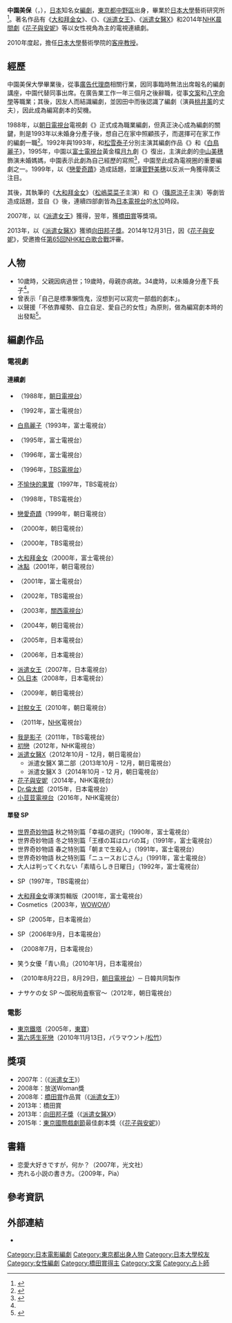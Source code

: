 {{noteTA
|G1=JP}}
{{藝人
| 姓名 = 中園美保
| 類型 = 编剧
| 圖片 = 
| 圖片尺寸 = 
| 圖片簡介 = 
| 本名 = 
| 外文名 = 中園 ミホ（なかぞの みほ）
| 外文 = ja
| 羅馬拼音 = Nakazono Miho
| 英文名 = 
| 綽號 =
| 其他藝名 = 
| 國籍 = [[日本|日本]]
| 民族 = 
| 籍貫 = 
| 出生日期 = {{birth_date_and_age|1959|7|16}}
| 出生地點 = [[日本|日本]][[東京都|東京都]][[中野區|中野區]]
| 生肖 = 
| 星座 =
| 逝世日期 =  
| 逝世地點 = 
| 職業 = 编剧
| 語言 = [[日语|日语]]
| 三圍 = 
| 血型 =
| 身高 = 
| 體重 = 
| 教育程度 = [[日本大學|日本大學]]藝術研究所
| 宗教信仰 = 
| 配偶 =  
| 音樂類型 = 
| 演奏樂器 = 
| 出身地 = 
| 出道作 = 1988年《{{link-ja|New Town臨時分局|ニュータウン仮分署}}》
| 出道日期 = {{start date and age|1988}}
| 代表作 = 1993年《[[白鳥麗子|白鳥麗子]]》<br>1995年《{{link-ja|全為了你|For You (テレビドラマ)}}》<br>2000年《[[大和拜金女|大和拜金女]]》<br>2007年《[[派遣女王|派遣女王]]》<br>2012年《[[派遣女醫X|派遣女醫X]]》
| 活躍年代 = 
| 唱片公司 = 
| 經紀公司 =
| 網站 = 
| 相關團體 = 
| 獎項 = 
| IMDb = 0620460
| 現任成員 = 
| 過往成員 = 
| 音樂專輯 = 
| 電影 = 
| 電視節目 = 
| 舞臺劇 = 
| 書籍 = 
}}
'''中園美保'''（{{lang-ja|中園 ミホ}}，{{bd|1959年|7月16日|catIdx=Nakazono Miho}}），[[日本|日本]]知名女[[編劇|編劇]]，[[東京都|東京都]][[中野區|中野區]]出身，畢業於[[日本大學|日本大學]]藝術研究所<ref>{{Cite web |url=http://www.noteweb.jp/ |title=NOTE (Agent) 中園ミホ |accessdate=2014-09-26 |archive-date=2014-12-18 |archive-url=https://web.archive.org/web/20141218034507/http://noteweb.jp/ |dead-url=no }}</ref>。著名作品有《[[大和拜金女|大和拜金女]]》、《{{link-ja|anego|anego}}》、《[[派遣女王|派遣女王]]》、《[[派遣女醫X|派遣女醫X]]》和2014年[[NHK|NHK]][[連續電視小說|晨間劇]]《[[花子與安妮|花子與安妮]]》等以女性視角為主的電視連續劇。

2010年度起，擔任[[日本大學|日本大學]]藝術學院的[[客座教授|客座教授]]。

== 經歷 ==
中園美保大學畢業後，從事[[廣告代理商|廣告代理商]]相關行業，因同事臨時無法出席報名的編劇講座，中園代替同事出席。在廣告業工作一年三個月之後辭職，從事[[文案|文案]]和[[八字命學|八字命學]]等職業；其後，因友人而結識編劇{{link-ja|田中陽造|田中陽造}}，並因田中而後認識了編劇{{link-ja|桃井章|桃井章}}（演員[[桃井薰|桃井薰]]的丈夫），因此成為編寫劇本的契機。

1988年，以[[朝日電視台|朝日電視台]]電視劇《{{link-ja|New Town臨時分局|ニュータウン仮分署}}》正式成為職業編劇，但真正決心成為編劇的關鍵，則是1993年以未婚身分產子後，想自己在家中照顧孩子，而選擇可在家工作的編劇一職<ref>{{Cite web |url=http://www.yomiuri.co.jp/entertainment/tv/20090727et06.htm |title=自分の足で立つ女を（YOMIURI ONLINE） |accessdate=2014-09-26 |archive-date=2009-08-03 |archive-url=https://web.archive.org/web/20090803032509/http://www.yomiuri.co.jp/entertainment/tv/20090727et06.htm |dead-url=no }}</ref>。1992年與1993年，{{link-ja|吉田榮作|吉田榮作}}和[[松雪泰子|松雪泰子]]分別主演其編劇作品《{{link-ja|隔世情未了|君のためにできること (テレビドラマ)}}》和《[[白鳥麗子|白鳥麗子]]》，1995年，中園以[[富士電視台|富士電視台]]黃金檔[[月九|月九]]劇《{{link-ja|全為了你|For You (テレビドラマ)}}》復出，主演此劇的[[中山美穗|中山美穗]]飾演未婚媽媽，中園表示此劇為自己經歷的寫照<ref name="nikkei">{{Cite web |url=http://woman.nikkei.co.jp/special/sp2/article.aspx?id=20080529fb000fb |title=困難と思われる出来事も、勇気をもって挑戦して（日経WOMAN） |access-date=2014-09-26 |archive-url=https://web.archive.org/web/20090425025212/http://woman.nikkei.co.jp/special/sp2/article.aspx?id=20080529fb000fb |archive-date=2009-04-25 |dead-url=yes }}</ref>，中園至此成為電視圈的重要編劇之一。1999年，以《[[戀愛奇蹟|戀愛奇蹟]]》造成話題，並讓[[菅野美穗|菅野美穗]]以反派一角獲得廣泛注目。

其後，其執筆的《[[大和拜金女|大和拜金女]]》（[[松嶋菜菜子|松嶋菜菜子]]主演）和《{{link-ja|anego|anego}}》（[[篠原涼子|篠原涼子]]主演）等劇皆造成話題，並自《{{link-ja|anego|anego}}》後，連續四部劇皆為[[日本電視台|日本電視台]]的[[日本電視台週三連續劇|水10]]時段。

2007年，以《[[派遣女王|派遣女王]]》獲得{{link-ja|放送文化基金獎|放送文化基金賞}}，翌年，獲[[橋田賞|橋田賞]]等獎項。

2013年，以《[[派遣女醫X|派遣女醫X]]》獲頒[[向田邦子獎|向田邦子獎]]。2014年12月31日，因《[[花子與安妮|花子與安妮]]》，受邀擔任[[第65回NHK紅白歌合戰|第65回NHK紅白歌合戰]]評審。

== 人物 ==
*10歲時，父親因病過世；19歲時，母親亦病故。34歲時，以未婚身分產下長子<ref name="nikkei"/>。
*曾表示「自己是標準懶惰鬼，沒想到可以寫完一部戲的劇本」。
*以聲援「不依靠權勢、自立自足、愛自己的女性」為原則，做為編寫劇本時的出發點<ref>{{Cite web |url=http://www.yomiuri.co.jp/komachi/interview/people/20090930ok07.htm |title=夢や希望を描くのがドラマの仕事（YOMIURI ONLINE） |accessdate=2014-09-26 |archive-date=2013-11-14 |archive-url=https://web.archive.org/web/20131114114941/http://www.yomiuri.co.jp/komachi/interview/people/20090930ok07.htm |dead-url=no }}</ref>。

== 編劇作品 ==
=== 電視劇 ===
==== 連續劇 ====
*{{link-ja|New Town臨時分局|ニュータウン仮分署}}（1988年，[[朝日電視台|朝日電視台]]）
*{{link-ja|隔世情未了|君のためにできること (テレビドラマ)}}（1992年，富士電視台）
*[[白鳥麗子|白鳥麗子]]（1993年，富士電視台）
*{{link-ja|全為了你|For You (テレビドラマ)}}（1995年，富士電視台）
*{{link-ja|35歲的戀愛|Age,35#テレビドラマ}}（1996年，富士電視台）
*{{link-ja|親愛的女人|Dearウーマン}}（1996年，[[TBS電視台|TBS電視台]]）
*[[不愉快的果實|不愉快的果實]]（1997年，TBS電視台）
*{{link-ja|Love and Eros|ラブとエロス}}（1998年，TBS電視台）
*[[戀愛奇蹟|戀愛奇蹟]]（1999年，朝日電視台）
*{{link-ja|戀愛中毒|恋愛中毒}}（2000年，朝日電視台）
*{{link-ja|20歲的結婚|20歳の結婚}}（2000年，TBS電視台）
*[[大和拜金女|大和拜金女]]（2000年，富士電視台）
*[[冰點_(電視劇)|冰點]]（2001年，朝日電視台）
*{{link-ja|愛上大明星|スタアの恋}}（2001年，富士電視台）
*{{link-ja|讓我來拯救地球|ぼくが地球を救う}}（2002年，TBS電視台）
*{{link-ja|戀愛中姊妹|ハコイリムスメ!}}（2003年，[[關西電視台|關西電視台]]）
*{{link-ja|小南的迷你情人|南くんの恋人}}（2004年，朝日電視台）　
*{{link-ja|anego|anego}}（2005年，日本電視台）
*{{link-ja|戀上芭蕾|プリマダム}}（2006年，日本電視台）
*[[派遣女王|派遣女王]]（2007年，日本電視台）
*[[OL日本|OL日本]]（2008年，日本電視台）
*{{link-ja|客服中心戀人|コールセンターの恋人}}（2009年，朝日電視台）
*[[討稅女王|討稅女王]]（2010年，朝日電視台）
*{{link-ja|下流之宴|下流の宴}}（2011年，[[NHK|NHK]]電視台）
*[[我是影子|我是影子]]（2011年，TBS電視台）
*[[初戀_(2012年電視劇)|初戀]]（2012年，NHK電視台）
*[[Doctor-X～外科醫·大門未知子～|派遣女醫X]]（2012年10月 - 12月，朝日電視台）
**派遣女醫X 第二部（2013年10月 - 12月，朝日電視台）
**派遣女醫X 3（2014年10月 - 12 月，朝日電視台）
*[[花子與安妮|花子與安妮]]（2014年，NHK電視台）
*[[Dr.倫太郎|Dr.倫太郎]]（2015年，日本電視台）
*[[小荳荳電視台|小荳荳電視台]]（2016年，NHK電視台）

==== 單發 SP ====
*[[世界奇妙物語|世界奇妙物語]] 秋之特別篇「幸福の選択」（1990年，富士電視台）
*世界奇妙物語 冬之特別篇「王様の耳はロバの耳」（1991年，富士電視台）
*世界奇妙物語 春之特別篇「朝まで生殺人」（1991年，富士電視台）
*世界奇妙物語 秋之特別篇「ニュースおじさん」（1991年，富士電視台）
*大人は判ってくれない「素晴らしき日曜日」（1992年，富士電視台）
*{{link-ja|親愛的女人|Dearウーマン}} SP（1997年，TBS電視台）
*[[大和拜金女|大和拜金女]]導演剪輯版（2001年，富士電視台）
*Cosmetics（2003年，[[WOWOW|WOWOW]]）
*{{link-ja|anego|anego}} SP（2005年，日本電視台）
*{{link-ja|為愛瘋狂 (日本電視劇)|恋のから騒ぎ|為愛瘋狂}} SP（2006年9月，日本電視台）
*{{link-ja|那天、我們的生命輕如薄紙|あの日、僕らの命はトイレットペーパーよりも軽かった}}（2008年7月，日本電視台）
*笑う女優「青い鳥」（2010年1月，日本電視台）
*{{link-ja|A dream Comes True|石ころの夢}}（2010年8月22日，8月29日，[[朝日電視台|朝日電視台]]）─ 日韓共同製作
*ナサケの女 SP 〜国税局査察官〜（2012年，朝日電視台）

=== 電影 ===
*[[東京鐵塔_(小說)#|東京鐵塔]]（2005年，[[東寶|東寶]]）
*[[第六感生死戀（亞洲版）|第六感生死戀]]（2010年11月13日，パラマウント/[[松竹|松竹]]）

== 獎項 ==
*2007年：{{link-ja|放送文化基金獎|放送文化基金賞}}（《[[派遣女王|派遣女王]]》）
*2008年：放送Woman獎
*2008年：[[橋田賞|橋田賞]]作品賞（《[[派遣女王|派遣女王]]》）
*2013年：橋田賞
*2013年：[[向田邦子獎|向田邦子獎]]（《[[派遣女醫X|派遣女醫X]]》）
*2015年：[[東京國際戲劇節|東京國際戲劇節]]最佳劇本獎（《[[花子與安妮|花子與安妮]]》）

== 書籍 ==
* 恋愛大好きですが，何か？（2007年，光文社）
* 売れる小説の書き方。（2009年，Pia）

== 參考資訊 ==
{{reflist}}

== 外部連結 ==
* {{IMDb name|0620460}}

{{DEFAULTSORT:Nakazono Miho}}
[[Category:日本電影編劇|Category:日本電影編劇]]
[[Category:東京都出身人物|Category:東京都出身人物]]
[[Category:日本大學校友|Category:日本大學校友]]
[[Category:女性編劇|Category:女性編劇]]
[[Category:橋田賞得主|Category:橋田賞得主]]
[[Category:文案|Category:文案]]
[[Category:占卜師|Category:占卜師]]